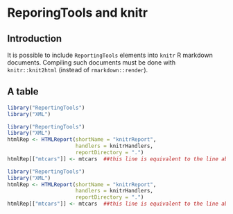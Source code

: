 <!--
%\VignetteEngine{knitr::knitr}
%\VignetteIndexEntry{ReportingTools and knitr R markdown}
%\VignetteKeywords{vignette, markdown, knitr, shiny, ReportingTools}
%\VignettePackage{rauthoring}
-->

ReporingTools and knitr
========================

## Introduction

It is possible to include `ReportingTools` elements into `knitr` R
markdown documents. Compiling such documents must be done with
`knitr::knit2html` (instead of `rmarkdown::render`).

## A table

```r
library("ReportingTools")
library("XML")
```

```r
library("ReportingTools")
library("XML")
htmlRep <- HTMLReport(shortName = "knitrReport",
                      handlers = knitrHandlers,
                      reportDirectory = ".")
htmlRep[["mtcars"]] <- mtcars  ##this line is equivalent to the line above
```

```r
library("ReportingTools")
library("XML")
htmlRep <- HTMLReport(shortName = "knitrReport",
                      handlers = knitrHandlers,
                      reportDirectory = ".")
htmlRep[["mtcars"]] <- mtcars  ##this line is equivalent to the line above
```
